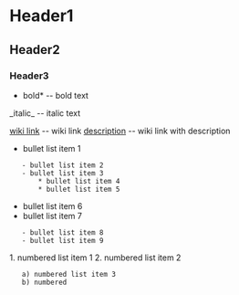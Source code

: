 
= Header1 =
== Header2 ==
=== Header3 ===

*bold* -- bold text
_italic_ -- italic text

[[wiki link]] -- wiki link
[[wiki link|description]] -- wiki link with description

* bullet list item 1
	- bullet list item 2
	- bullet list item 3
		* bullet list item 4
		* bullet list item 5
* bullet list item 6
* bullet list item 7
	- bullet list item 8
	- bullet list item 9

1. numbered list item 1
2. numbered list item 2
	a) numbered list item 3
	b) numbered

